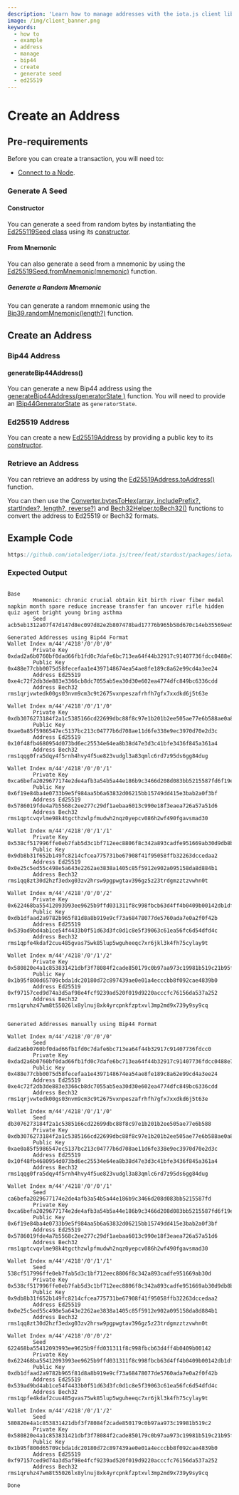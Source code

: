 ```yaml
---
description: 'Learn how to manage addresses with the iota.js client library.'
image: /img/client_banner.png
keywords:
  - how to
  - example
  - address
  - manage
  - bip44
  - create
  - generate seed
  - ed25519
---
```


# Create an Address

## Pre-requirements

Before you can create a transaction, you will need to:

- [Connect to a Node](simple.mdx).

### Generate A Seed

#### Constructor

You can generate a seed from random bytes by instantiating the [Ed255119Seed class](../references/client/classes/Ed25519Seed.md) using
its [constructor](../references/client/classes/Ed25519Seed.md#constructor).

#### From Mnemonic

You can also generate a seed from a mnemonic by using the [Ed25519Seed.fromMnemonic(mnemonic)](../references/client/classes/Ed25519Seed.md#frommnemonic)
function.

##### Generate a Random Mnemonic

You can generate a random mnemonic using the [Bip39.randomMnemonic(length?)](../references/crypto/classes/Bip39.md#randommnemonic) function.

## Create an Address

### Bip44 Address

#### generateBip44Address()

You can generate a new Bip44 address using the [generateBip44Address(generatorState )](../references/client/api_ref.md#generatebip44address) function. You will need to provide an [IBip44GeneratorState](../references/client/interfaces/IBip44GeneratorState.md) as `generatorState`.

### Ed25519 Address

You can create a new [Ed25519Address](../references/client/classes/Ed25519Address.md) by providing a public key to its
[constructor](../references/client/classes/Ed25519Address.md#constructor).

### Retrieve an Address

You can retrieve an address by using the [Ed25519Address.toAddress()](../references/client/classes/Ed25519Address.md#toaddress)
function.

You can then use the [Converter.bytesToHex(array, includePrefix?, startIndex?, length?, reverse?)](../references/util/classes/Converter.md#bytestohex) and [Bech32Helper.toBech32()](../references/client/classes/Bech32Helper.md#tobech32) functions to convert the address
to Ed25519 or Bech32 formats.

## Example Code

```ts reference
https://github.com/iotaledger/iota.js/tree/feat/stardust/packages/iota/examples/address/src/index.ts
```

### Expected Output

```plaintext

Base
        Mnemonic: chronic crucial obtain kit birth river fiber medal napkin month spare reduce increase transfer fan uncover rifle hidden quiz agent bright young bring asthma
        Seed acb5eb1312a07f47d147d8ec097d82e2b807478bad17776b965b58d670c14eb35569ee525697f267e85a6c05f3f8aeb333cbbedf9a647316198a3fc423c54c95

Generated Addresses using Bip44 Format
Wallet Index m/44'/4218'/0'/0'/0'
        Private Key 0xdad2a6b0760bf0dad66fb1fd0c7dafe6bc713ea64f44b32917c91407736fdcc0488e77cbb0075d58fecefaa1e4397148674ea54ae8fe189c8a62e99cd4a3ee24
        Public Key 0x488e77cbb0075d58fecefaa1e4397148674ea54ae8fe189c8a62e99cd4a3ee24
        Address Ed25519 0xe4c72f2db3de883e3366cb8dc7055ab5ea30d30e602ea4774dfc849bc6336cdd
        Address Bech32 rms1qrjvwtedk00gs03nvm9cm3c9t2675vxnpeszafrhfh7gfx7xxdkd6j5t63e

Wallet Index m/44'/4218'/0'/1'/0'
        Private Key 0xdb3076273184f2a1c5385166cd22699dbc88f8c97e1b201b2ee505ae77e6b588ae0a85f5986547ec5137bc213c04777b6d708ae11d6fe338e9ec3970d70e2d3c
        Public Key 0xae0a85f5986547ec5137bc213c04777b6d708ae11d6fe338e9ec3970d70e2d3c
        Address Ed25519 0x10f48fb4680954d073bd6ec25534e64ea8b38d47e3d3c41bfe3436f845a361a4
        Address Bech32 rms1qqg0fra5dqy4f5rnh4hvy4f5ue823vudgl3a83qmlc6rd7z95ds6gg84dug

Wallet Index m/44'/4218'/0'/0'/1'
        Private Key 0xca6befa2029677174e2de4afb3a54b5a44e186b9c3466d208d083bb5215587fd6f19e84ba4e0733b9e5f984aa5b6a63832d06215bb15749dd415e3bab2a0f3bf
        Public Key 0x6f19e84ba4e0733b9e5f984aa5b6a63832d06215bb15749dd415e3bab2a0f3bf
        Address Ed25519 0x5786019fde4a7b5568c2ee277c29df1aebaa6013c990e18f3eaea726a57a51d6
        Address Bech32 rms1qptcvqvlme98k4tgcthzwlpfmudwh2nqz0yepcv086h2wf490fgavsmad30

Wallet Index m/44'/4218'/0'/1'/1'
        Private Key 0x538cf517996ffe0eb7fab5d3c1bf712eec8806f8c342a893cadfe951669ab30d9db8b31f652b149fc8214cfcea775731be67908f41f95058ffb32263dccedaa2
        Public Key 0x9db8b31f652b149fc8214cfcea775731be67908f41f95058ffb32263dccedaa2
        Address Ed25519 0x0e25c5ed55c498e5a643e2262ae3838a1405c85f5912e902a095158da8d884b1
        Address Bech32 rms1qq8zt30d2hzf3edxg03zv2hrsw9pgpwgtav396gz5z23trdgmzztzvwhn0t

Wallet Index m/44'/4218'/0'/0'/2'
        Private Key 0x622468ba55412093993ee9625b9ffd031311f8c998fbcb63d4ff4b0409b00142db1dfaad2a9782b965f81d8a8b919e9cf73a68478077de5760ada7e0a2f0f42b
        Public Key 0xdb1dfaad2a9782b965f81d8a8b919e9cf73a68478077de5760ada7e0a2f0f42b
        Address Ed25519 0x539ad9bd4ab1ce54f4433b0f51d63d3fc0d1c8e5f39063c61ea56fc6d54dfd4c
        Address Bech32 rms1qpfe4kdaf2cuu485gvas75wk85lup5wguheeqc7xr6jkl3k4fh75cylay9t

Wallet Index m/44'/4218'/0'/1'/2'
        Private Key 0x580820e4a1c853831421dbf3f78084f2cade850179c0b97aa973c19981b519c21b95f800d65709cbda1dc20180d72c897439ae0e01a4ecccbb8f092cae4839b0
        Public Key 0x1b95f800d65709cbda1dc20180d72c897439ae0e01a4ecccbb8f092cae4839b0
        Address Ed25519 0xf97157ced9d74a3d5af98e4fcf9239ad520f019d9220acccfc76156da537a252
        Address Bech32 rms1qruhz47wm8t55026lx8ylnuj8xk4yrcpnkfzptxvl3mp2md9x739y9sy9cq


Generated Addresses manually using Bip44 Format

Wallet Index m/44'/4218'/0'/0'/0'
        Seed dad2a6b0760bf0dad66fb1fd0c7dafe6bc713ea64f44b32917c91407736fdcc0
        Private Key 0xdad2a6b0760bf0dad66fb1fd0c7dafe6bc713ea64f44b32917c91407736fdcc0488e77cbb0075d58fecefaa1e4397148674ea54ae8fe189c8a62e99cd4a3ee24
        Public Key 0x488e77cbb0075d58fecefaa1e4397148674ea54ae8fe189c8a62e99cd4a3ee24
        Address Ed25519 0xe4c72f2db3de883e3366cb8dc7055ab5ea30d30e602ea4774dfc849bc6336cdd
        Address Bech32 rms1qrjvwtedk00gs03nvm9cm3c9t2675vxnpeszafrhfh7gfx7xxdkd6j5t63e

Wallet Index m/44'/4218'/0'/1'/0'
        Seed db3076273184f2a1c5385166cd22699dbc88f8c97e1b201b2ee505ae77e6b588
        Private Key 0xdb3076273184f2a1c5385166cd22699dbc88f8c97e1b201b2ee505ae77e6b588ae0a85f5986547ec5137bc213c04777b6d708ae11d6fe338e9ec3970d70e2d3c
        Public Key 0xae0a85f5986547ec5137bc213c04777b6d708ae11d6fe338e9ec3970d70e2d3c
        Address Ed25519 0x10f48fb4680954d073bd6ec25534e64ea8b38d47e3d3c41bfe3436f845a361a4
        Address Bech32 rms1qqg0fra5dqy4f5rnh4hvy4f5ue823vudgl3a83qmlc6rd7z95ds6gg84dug

Wallet Index m/44'/4218'/0'/0'/1'
        Seed ca6befa2029677174e2de4afb3a54b5a44e186b9c3466d208d083bb5215587fd
        Private Key 0xca6befa2029677174e2de4afb3a54b5a44e186b9c3466d208d083bb5215587fd6f19e84ba4e0733b9e5f984aa5b6a63832d06215bb15749dd415e3bab2a0f3bf
        Public Key 0x6f19e84ba4e0733b9e5f984aa5b6a63832d06215bb15749dd415e3bab2a0f3bf
        Address Ed25519 0x5786019fde4a7b5568c2ee277c29df1aebaa6013c990e18f3eaea726a57a51d6
        Address Bech32 rms1qptcvqvlme98k4tgcthzwlpfmudwh2nqz0yepcv086h2wf490fgavsmad30

Wallet Index m/44'/4218'/0'/1'/1'
        Seed 538cf517996ffe0eb7fab5d3c1bf712eec8806f8c342a893cadfe951669ab30d
        Private Key 0x538cf517996ffe0eb7fab5d3c1bf712eec8806f8c342a893cadfe951669ab30d9db8b31f652b149fc8214cfcea775731be67908f41f95058ffb32263dccedaa2
        Public Key 0x9db8b31f652b149fc8214cfcea775731be67908f41f95058ffb32263dccedaa2
        Address Ed25519 0x0e25c5ed55c498e5a643e2262ae3838a1405c85f5912e902a095158da8d884b1
        Address Bech32 rms1qq8zt30d2hzf3edxg03zv2hrsw9pgpwgtav396gz5z23trdgmzztzvwhn0t

Wallet Index m/44'/4218'/0'/0'/2'
        Seed 622468ba55412093993ee9625b9ffd031311f8c998fbcb63d4ff4b0409b00142
        Private Key 0x622468ba55412093993ee9625b9ffd031311f8c998fbcb63d4ff4b0409b00142db1dfaad2a9782b965f81d8a8b919e9cf73a68478077de5760ada7e0a2f0f42b
        Public Key 0xdb1dfaad2a9782b965f81d8a8b919e9cf73a68478077de5760ada7e0a2f0f42b
        Address Ed25519 0x539ad9bd4ab1ce54f4433b0f51d63d3fc0d1c8e5f39063c61ea56fc6d54dfd4c
        Address Bech32 rms1qpfe4kdaf2cuu485gvas75wk85lup5wguheeqc7xr6jkl3k4fh75cylay9t

Wallet Index m/44'/4218'/0'/1'/2'
        Seed 580820e4a1c853831421dbf3f78084f2cade850179c0b97aa973c19981b519c2
        Private Key 0x580820e4a1c853831421dbf3f78084f2cade850179c0b97aa973c19981b519c21b95f800d65709cbda1dc20180d72c897439ae0e01a4ecccbb8f092cae4839b0
        Public Key 0x1b95f800d65709cbda1dc20180d72c897439ae0e01a4ecccbb8f092cae4839b0
        Address Ed25519 0xf97157ced9d74a3d5af98e4fcf9239ad520f019d9220acccfc76156da537a252
        Address Bech32 rms1qruhz47wm8t55026lx8ylnuj8xk4yrcpnkfzptxvl3mp2md9x739y9sy9cq

Done
```
